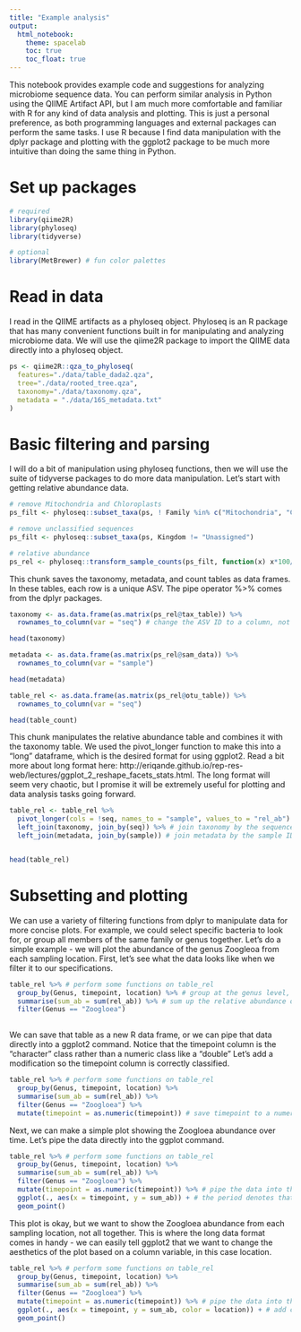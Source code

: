 ```yaml
---
title: "Example analysis"
output:
  html_notebook:
    theme: spacelab
    toc: true
    toc_float: true
---
```

This notebook provides example code and suggestions for analyzing microbiome sequence data. You can perform similar analysis in Python using the QIIME Artifact API, but I am much more comfortable and familiar with R for any kind of data analysis and plotting. This is just a personal preference, as both programming languages and external packages can perform the same tasks. I use R because I find data manipulation with the dplyr package and plotting with the ggplot2 package to be much more intuitive than doing the same thing in Python.

# Set up packages
```r
# required
library(qiime2R)
library(phyloseq)
library(tidyverse)

# optional
library(MetBrewer) # fun color palettes
```


# Read in data
I read in the QIIME artifacts as a phyloseq object. Phyloseq is an R package that has many convenient functions built in for manipulating and analyzing microbiome data. We will use the qiime2R package to import the QIIME data directly into a phyloseq object. 
```r
ps <- qiime2R::qza_to_phyloseq(
  features="./data/table_dada2.qza",
  tree="./data/rooted_tree.qza",
  taxonomy="./data/taxonomy.qza",
  metadata = "./data/16S_metadata.txt"
)

```



# Basic filtering and parsing
I will do a bit of manipulation using phyloseq functions, then we will use the suite of tidyverse packages to do more data manipulation. Let's start with getting relative abundance data.

```r
# remove Mitochondria and Chloroplasts
ps_filt <- phyloseq::subset_taxa(ps, ! Family %in% c("Mitochondria", "Chloroplast"))

# remove unclassified sequences
ps_filt <- phyloseq::subset_taxa(ps, Kingdom != "Unassigned")

# relative abundance
ps_rel <- phyloseq::transform_sample_counts(ps_filt, function(x) x*100/sum(x))

```



This chunk saves the taxonomy, metadata, and count tables as data frames. In these tables, each row is a unique ASV. The pipe operator %>% comes from the dplyr packages. 

```r

taxonomy <- as.data.frame(as.matrix(ps_rel@tax_table)) %>% 
  rownames_to_column(var = "seq") # change the ASV ID to a column, not a row name

head(taxonomy)

metadata <- as.data.frame(as.matrix(ps_rel@sam_data)) %>% 
  rownames_to_column(var = "sample")

head(metadata)

table_rel <- as.data.frame(as.matrix(ps_rel@otu_table)) %>% 
  rownames_to_column(var = "seq")

head(table_count)

```

This chunk manipulates the relative abundance table and combines it with the taxonomy table. We used the pivot_longer function to make this into a "long" dataframe, which is the desired format for using ggplot2. Read a bit more about long format here: http://eriqande.github.io/rep-res-web/lectures/ggplot_2_reshape_facets_stats.html. The long format will seem very chaotic, but I promise it will be extremely useful for plotting and data analysis tasks going forward.

```r

table_rel <- table_rel %>% 
  pivot_longer(cols = !seq, names_to = "sample", values_to = "rel_ab") %>% # make a "long" dataframe
  left_join(taxonomy, join_by(seq)) %>% # join taxonomy by the sequence ID
  left_join(metadata, join_by(sample)) # join metadata by the sample ID


head(table_rel)

```



# Subsetting and plotting
We can use a variety of filtering functions from dplyr to manipulate data for more concise plots. For example, we could select specific bacteria to look for, or group all members of the same family or genus together. Let's do a simple example - we will plot the abundance of the genus Zoogleoa from each sampling location. First, let's see what the data looks like when we filter it to our specifications. 
```r

table_rel %>% # perform some functions on table_rel
  group_by(Genus, timepoint, location) %>% # group at the genus level, we will use this to sum up everything that has the same genus (ignore species)
  summarise(sum_ab = sum(rel_ab)) %>% # sum up the relative abundance of each unique Genus at each unique combination of date and location
  filter(Genus == "Zoogloea") 
  

```
We can save that table as a new R data frame, or we can pipe that data directly into a ggplot2 command. Notice that the timepoint column is the "character" class rather than a numeric class like a "double" Let's add a modification so the timepoint column is correctly classified.

```r
table_rel %>% # perform some functions on table_rel
  group_by(Genus, timepoint, location) %>% 
  summarise(sum_ab = sum(rel_ab)) %>% 
  filter(Genus == "Zoogloea") %>% 
  mutate(timepoint = as.numeric(timepoint)) # save timepoint to a numeric class

```
Next, we can make a simple plot showing the Zoogloea abundance over time. Let's pipe the data directly into the ggplot command.

```r
table_rel %>% # perform some functions on table_rel
  group_by(Genus, timepoint, location) %>% 
  summarise(sum_ab = sum(rel_ab)) %>% 
  filter(Genus == "Zoogloea") %>% 
  mutate(timepoint = as.numeric(timepoint)) %>% # pipe the data into the next line
  ggplot(., aes(x = timepoint, y = sum_ab)) + # the period denotes that we want to use the data we piped in
  geom_point()

```

This plot is okay, but we want to show the Zoogloea abundance from each sampling location, not all together. This is where the long data format comes in handy - we can easily tell ggplot2 that we want to change the aesthetics of the plot based on a column variable, in this case location.
```r

table_rel %>% # perform some functions on table_rel
  group_by(Genus, timepoint, location) %>% 
  summarise(sum_ab = sum(rel_ab)) %>% 
  filter(Genus == "Zoogloea") %>% 
  mutate(timepoint = as.numeric(timepoint)) %>% # pipe the data into the next line
  ggplot(., aes(x = timepoint, y = sum_ab, color = location)) + # add color to the aesthetics
  geom_point()

```




